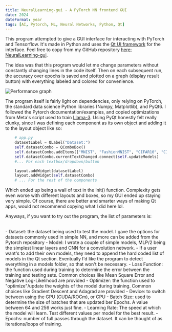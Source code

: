 ```yaml
---
title: NeuralLearning-gui - A PyTorch NN frontend GUI
date: 2024
dateFormat: year
tags: [AI, Pytorch, ML, Neural Networks, Python, Qt]
---
```


This program attempted to give a GUI interface for interacting with PyTorch and Tensorflow. It's made in Python and uses
the [Qt UI framework](https://www.qt.io/product/framework) for the interface. Feel free to copy from my GitHub
repository [here: NeuralLearning-gui](https://github.com/Madrobot9182/NeuralLearning-gui).

The idea was that this program would let me change parameters without constantly changing lines in the code itself. Then
on each subsequent run, the accuracy over epochs is saved and plotted on a graph (display result button) with everything
labeled and colored for convenience.

![Performance graph](./cover.avif)

The program itself is fairly light on dependencies, only relying on PyTorch, the standard data science Python libraries
(Numpy, Matplotlib), and PyQt6. I followed the Pytorch documentation/examples, and copied optimizations from Meta's
script used to train [Llama-3](https://github.com/meta-llama/llama3/blob/main/llama/model.py). Using PyQt honestly felt
really clunky, since I was defining each component as its own object and adding it to the layout object like so:

```python
    # app.py
    datasetLabel = QLabel("Dataset:")
    self.datasetCombo = QComboBox()
    self.datasetCombo.addItems(["MNIST", "FashionMNIST", "CIFAR10", "CIFAR100"])
    self.datasetCombo.currentTextChanged.connect(self.updateModels)
    #... For each textbox/dropdown/button

    layout.addWidget(datasetLabel)
    layout.addWidget(self.datasetCombo)
    # ... For the rest of the components

```

Which ended up being a wall of text in the init() function. Complexity gets even worse with different layouts and boxes,
so my GUI ended up staying very simple. Of course, there are better and smarter ways of making Qt apps, would not
recommend copying what I did here lol.

Anyways, if you want to try out the program, the list of parameters is:

<br />- Dataset: the dataset being used to test the model. I gave the options for datasets commonly used in simple NN,
and more can be added from the Pytorch repository - Model: I wrote a couple of simple models, MLP/2 being the simplest
linear layers and CNN for a convolution network. - If a user want's to add their own models, they need to append the
hard coded list of models in the Qt section. Eventually I'd like the program to detect everything in a models folder, so
that won't be necessary. - Loss Function: the function used during training to determine the error between the training
and testing sets. Common choices like Mean Square Error and Negative Log-Likelihood are provided - Optimizer: the
function used to "optimize"/update the weights of the model during training. Common choices like Gradient Descent and
Adagrad are provided - Device: to switch between using the GPU (CUDA/ROCm), or CPU - Batch Size: used to determine the
size of batches that are updated ber Epochs. A value between 64 and 256 works just fine. - Learning Rate: The speed at
which the model will learn. Test different values per model for the best result. - Epochs: number of full passes through
the dataset. It can be thought of as iterations/loops of training.
